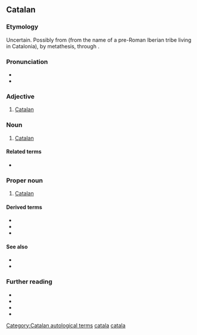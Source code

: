 {{also|catalá|catalã}}
==Catalan==
{{wikipedia|lang=ca}}

===Etymology===
Uncertain. Possibly from {{der|ca|la|lacetānus}} (from the name of a pre-Roman Iberian tribe living in Catalonia), by metathesis, through {{m|la|catelānus}}.

===Pronunciation===
* {{ca-IPA}}
* {{rhymes|a|lang=ca}}

===Adjective===
{{ca-adj}}

# [[Catalan]] {{gloss|pertaining to Catalonia, the Catalan people, or the Catalan language}}

===Noun===
{{ca-noun|m|f=catalana}}

# [[Catalan]] {{gloss|a person from Catalonia or an ethnic Catalan}}

====Related terms====
* {{l|ca|Catalunya|gloss=Catalonia}}

===Proper noun===
{{ca-proper noun|m}}

# [[Catalan]] {{gloss|the language spoken by the Catalans}}
#: {{ux|ca|No parlo '''català'''.|I don't speak '''Catalan'''.}}

====Derived terms====
* {{l|ca|catalanada}}
* {{l|ca|catalanisme}}
* {{l|ca|catalanitzar}}

====See also====
* {{l|ca|balear|gloss=Balearic}}
* {{l|ca|valencià|gloss=Valencian}}

===Further reading===
* {{R:IEC2}}
* {{R:GDLC}}
* {{R:DNV}}
* {{R:DCVB}}

[[Category:Catalan autological terms]]
[[Category:ca:Demonyms|catala]]
[[Category:ca:Languages|catala]]